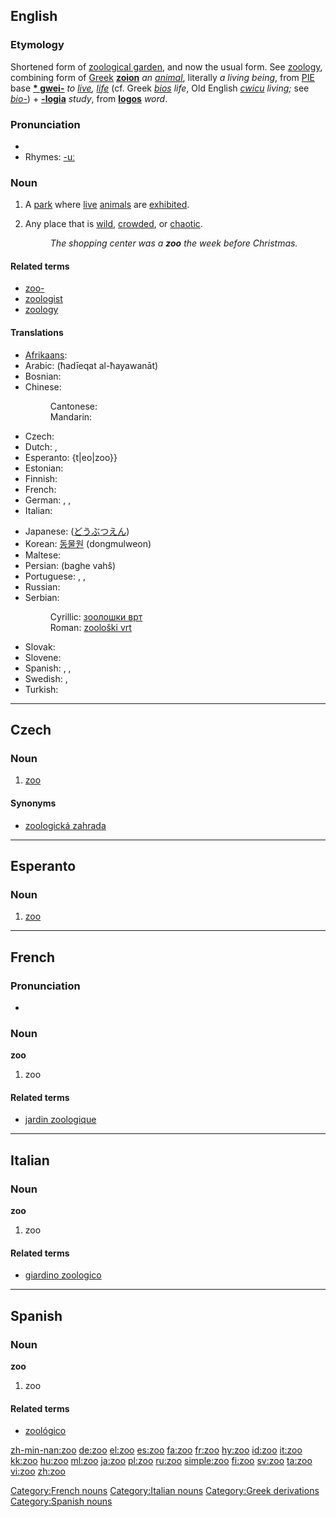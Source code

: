 {{see|zu|Zu|zū|zú|zǔ|zù|זו}}
==English==
{{wikipedia}}

===Etymology===
Shortened form of [[zoological garden]], and now the usual form. See [[zoology]], combining form of [[w:Ancient Greek|Greek]] '''[[zoion]]''' ''an [[animal]]'', literally ''a living being'', from [[w:Proto-Indo-European language|PIE]] base '''[[* gwei-]]''' ''to [[live]], [[life]]'' (cf. Greek ''[[bios]]'' ''life'', Old English ''[[cwicu]]'' ''living;'' see ''[[bio-]]'') + '''[[-logia]]''' ''study'', from '''[[logos]]''' ''word''.

===Pronunciation===
* {{IPA|/zuː/}}
* Rhymes: [[Rhymes:English:-uː|-uː]]

===Noun===
{{en-noun}}

# A [[park]] where [[live]] [[animal]]s are [[exhibit]]ed.
# {{figuratively}} Any place that is [[wild]], [[crowd]]ed, or [[chaotic]].
#: ''The shopping center was a '''zoo''' the week before Christmas.''

====Related terms====
* [[zoo-]]
* [[zoologist]]
* [[zoology]]

====Translations====
{{trans-top|park where live animals are exhibited}}
* [[Afrikaans]]: {{t|af|dieretuin}}
* Arabic: {{Arab|[[حديقة الحيوانات]]}} (ħadīeqat al-ħayawanāt) {{f}}
* Bosnian: {{t|bs|zoološki vrt|m}}
* Chinese:
*: Cantonese: {{t|yue|動物園|tr=dung6 mat6 jyun4}}
*: Mandarin: {{t|cmn|动物园|tr=dòng wù yuán}}
* Czech: {{t|cs|zoo|f}}
* Dutch: {{t|nl|dierentuin}}, {{t|cs|zoo}}
* Esperanto: {t|eo|zoo}}
* Estonian: {{t|et|loomaaed}}
* Finnish: {{t|fi|eläintarha}}
* French: {{t|fr|zoo|m}}
* German: {{t|de|Zoo|m}}, {{t|de|Tiergarten|m}}, {{t|de|Tierpark|m}}
* Italian: {{t|it|zoo|m}}
{{trans-mid}}
* Japanese: {{t|ja|動物園|tr=dōbutsuen}} ([[どうぶつえん]])
* Korean: [[동물원]] (dongmulweon)
* Maltese: {{t|mt|żu|m}}
* Persian: {{fa-Arab|[[باغ وحش]]}} (baghe vahš)
* Portuguese: {{t|pt|zôo|m}}, {{t|pt|zoológico|m}}, {{t|pt|jardim zoológico|m}}
* Russian: {{t|ru|зоопарк|m|tr=zoopárk}}
* Serbian:
*: Cyrillic: [[зоолошки врт#Serbian|зоолошки врт]] {{m}}
*: Roman: [[zoološki vrt#Serbian|zoološki vrt]] {{m}}
* Slovak: {{t|sk|zoologická záhrada|f}}
* Slovene: {{t|sl|živalski vrt|m}}
* Spanish: {{t|es|zoo|m}}, {{t|es|jardín zoo|m}}, {{t|es|zoológico|m}}
* Swedish: {{t|sv|Zoo}}, {{t|sv|djurpark}}
* Turkish: {{t|tr|hayvanat bahçesi}}
{{trans-bottom}}

----

==Czech==

===Noun===
{{cs-noun|g=f}}

# [[#English|zoo]]

====Synonyms====
* [[zoologická zahrada]] {{f}}

----

==Esperanto==

===Noun===
{{eo-noun}}

# [[zoo]]

----

==French==

===Pronunciation===
* {{audio|Fr-zoo.ogg|audio}}

===Noun===
'''zoo''' {{m}}

# zoo

====Related terms====
* [[jardin zoologique]]

[[Category:French nouns]]

----

==Italian==

===Noun===
'''zoo''' {{m}}

# zoo

====Related terms====
* [[giardino zoologico]]

[[Category:Italian nouns]]

----

==Spanish==

===Noun===
'''zoo''' {{m}}

# zoo

====Related terms====
* [[zoológico]]

[[Category:Greek derivations]]
[[Category:Spanish nouns]]

[[zh-min-nan:zoo]]
[[de:zoo]]
[[el:zoo]]
[[es:zoo]]
[[fa:zoo]]
[[fr:zoo]]
[[hy:zoo]]
[[id:zoo]]
[[it:zoo]]
[[kk:zoo]]
[[hu:zoo]]
[[ml:zoo]]
[[ja:zoo]]
[[pl:zoo]]
[[ru:zoo]]
[[simple:zoo]]
[[fi:zoo]]
[[sv:zoo]]
[[ta:zoo]]
[[vi:zoo]]
[[zh:zoo]]